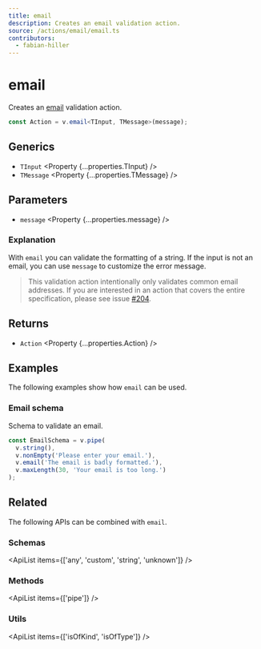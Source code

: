 ```yaml
---
title: email
description: Creates an email validation action.
source: /actions/email/email.ts
contributors:
  - fabian-hiller
---
```



# email

Creates an [email](https://en.wikipedia.org/wiki/Email_address) validation action.

```ts
const Action = v.email<TInput, TMessage>(message);
```

## Generics

- `TInput` <Property {...properties.TInput} />
- `TMessage` <Property {...properties.TMessage} />

## Parameters

- `message` <Property {...properties.message} />

### Explanation

With `email` you can validate the formatting of a string. If the input is not an email, you can use `message` to customize the error message.

> This validation action intentionally only validates common email addresses. If you are interested in an action that covers the entire specification, please see issue [#204](https://github.com/fabian-hiller/valibot/issues/204).

## Returns

- `Action` <Property {...properties.Action} />

## Examples

The following examples show how `email` can be used.

### Email schema

Schema to validate an email.

```ts
const EmailSchema = v.pipe(
  v.string(),
  v.nonEmpty('Please enter your email.'),
  v.email('The email is badly formatted.'),
  v.maxLength(30, 'Your email is too long.')
);
```

## Related

The following APIs can be combined with `email`.

### Schemas

<ApiList items={['any', 'custom', 'string', 'unknown']} />

### Methods

<ApiList items={['pipe']} />

### Utils

<ApiList items={['isOfKind', 'isOfType']} />
